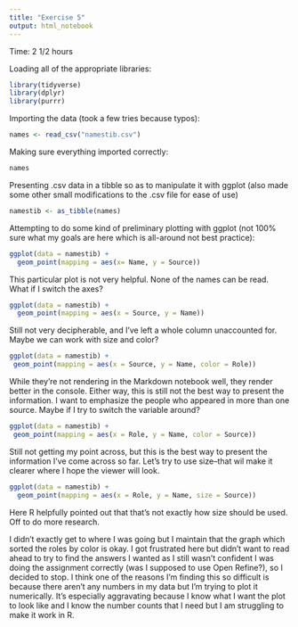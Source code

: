 ```yaml
---
title: "Exercise 5"
output: html_notebook
---
```


Time: 2 1/2 hours

Loading all of the appropriate libraries:

```r
library(tidyverse)
library(dplyr)
library(purrr)
```

Importing the data (took a few tries because typos):

```r
names <- read_csv("namestib.csv")
```

Making sure everything imported correctly:

```r
names
```

Presenting .csv data in a tibble so as to manipulate it with ggplot (also made some other small modifications to the .csv file for ease of use)

```r
namestib <- as_tibble(names)
```

Attempting to do some kind of preliminary plotting with ggplot (not 100% sure what my goals are here which is all-around not best practice):

```r
ggplot(data = namestib) +
  geom_point(mapping = aes(x= Name, y = Source))
```

This particular plot is not very helpful. None of the names can be read. What if I switch the axes?

```r
ggplot(data = namestib) +
  geom_point(mapping = aes(x = Source, y = Name))
```

Still not very decipherable, and I've left a whole column unaccounted for. Maybe we can work with size and color?

```r
ggplot(data = namestib) +
 geom_point(mapping = aes(x = Source, y = Name, color = Role))
```

While they're not rendering in the Markdown notebook well, they render better in the console. Either way, this is still not the best way to present the information. I want to emphasize the people who appeared in more than one source. Maybe if I try to switch the variable around?

```r
ggplot(data = namestib) +
 geom_point(mapping = aes(x = Role, y = Name, color = Source))
```

Still not getting my point across, but this is the best way to present the information I've come across so far. Let's try to use size--that wil make it clearer where I hope the viewer will look.

```r
ggplot(data = namestib) +
  geom_point(mapping = aes(x = Role, y = Name, size = Source))
```

Here R helpfully pointed out that that's not exactly how size should be used. Off to do more research.

I didn't exactly get to where I was going but I maintain that the graph which sorted the roles by color is okay. I got frustrated here but didn't want to read ahead to try to find the answers I wanted as I still wasn't confident I was doing the assignment correctly (was I supposed to use Open Refine?), so I decided to stop. I think one of the reasons I'm finding this so difficult is because there aren't any numbers in my data but I'm trying to plot it numerically. It's especially aggravating because I know what I want the plot to look like and I know the number counts that I need but I am struggling to make it work in R.
